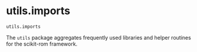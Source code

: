 # utils.imports { #skrom.utils.imports }

`utils.imports`

The `utils` package aggregates frequently used libraries and helper routines for the scikit-rom framework.